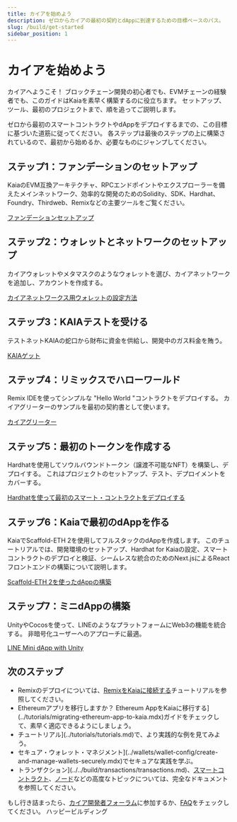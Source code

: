 ```yaml
---
title: カイアを始めよう
description: ゼロからカイアの最初の契約とdAppに到達するための目標ベースのパス。
slug: /build/get-started
sidebar_position: 1
---
```



# カイアを始めよう

カイアへようこそ！ ブロックチェーン開発の初心者でも、EVMチェーンの経験者でも、このガイドはKaiaを素早く構築するのに役立ちます。 セットアップ、ツール、最初のプロジェクトまで、順を追ってご説明します。

ゼロから最初のスマートコントラクトやdAppをデプロイするまでの、この目標に基づいた道筋に従ってください。 各ステップは最後のステップの上に構築されているので、最初から始めるか、必要なものにジャンプしてください。

<GetStartedCards />

<h2 id="step-1-foundation-setup">ステップ1：ファンデーションのセットアップ</h2>

KaiaのEVM互換アーキテクチャ、RPCエンドポイントやエクスプローラーを備えたメインネットワーク、効率的な開発のためのSolidity、SDK、Hardhat、Foundry、Thirdweb、Remixなどの主要ツールをご覧ください。

[ファンデーションセットアップ](../get-started/foundation-setup.md)

<h2 id="step-2-set-up-wallet--network">ステップ2：ウォレットとネットワークのセットアップ</h2>

カイアウォレットやメタマスクのようなウォレットを選び、カイアネットワークを追加し、アカウントを作成する。

[カイアネットワークス用ウォレットの設定方法](../wallets/wallet-config/configure-wallet-for-kaia-networks.mdx)

<h2 id="step-3-get-test-kaia">ステップ3：KAIAテストを受ける</h2>

テストネットKAIAの蛇口から財布に資金を供給し、開発中のガス料金を賄う。

[KAIAゲット](../get-started/getting-kaia.md)

<h2 id="step-4-hello-world-with-remix">ステップ4：リミックスでハローワールド</h2>

Remix IDEを使ってシンプルな "Hello World "コントラクトをデプロイする。 カイアグリーターのサンプルを最初の契約書として使います。

[カイアグリーター](../get-started/kaiagreeter.mdx)

<h2 id="step-5-create-your-first-token">ステップ5：最初のトークンを作成する</h2>

Hardhatを使用してソウルバウンドトークン（譲渡不可能なNFT）を構築し、デプロイする。 これはプロジェクトのセットアップ、テスト、デプロイメントをカバーする。

[Hardhatを使って最初のスマート・コントラクトをデプロイする](../get-started/hardhat.md)

<h2 id="step-6-build-your-first-dapp-on-kaia">ステップ6：Kaiaで最初のdAppを作る</h2>

KaiaでScaffold-ETH 2を使用してフルスタックのdAppを作成します。 このチュートリアルでは、開発環境のセットアップ、Hardhat for Kaiaの設定、スマートコントラクトのデプロイと検証、シームレスな統合のためのNext.jsによるReactフロントエンドの構築について説明します。

[Scaffold-ETH 2を使ったdAppの構築](../get-started/scaffold-eth.mdx)

<h2 id="step-7-build-a-mini-dapp">ステップ7：ミニdAppの構築</h2>

UnityやCocosを使って、LINEのようなプラットフォームにWeb3の機能を統合する。 非暗号化ユーザーへのアプローチに最適。

[LINE Mini dApp with Unity](../../minidapps/minidapps.md)

<h2 id="next-steps">次のステップ</h2>

* Remixのデプロイについては、[RemixをKaiaに接続する](../tutorials/connecting-remix.md)チュートリアルを参照してください。
* Ethereumアプリを移行しますか？ Ethereum AppをKaiaに移行する](../tutorials/migrating-ethereum-app-to-kaia.mdx)ガイドをチェックして、素早く適応できるようにしましょう。
* チュートリアル](../tutorials/tutorials.md)で、より実践的な例を見てみよう。
* セキュア・ウォレット・マネジメント](../wallets/wallet-config/create-and-manage-wallets-securely.mdx)でセキュアな実践を学ぶ。
* トランザクション](../../build/transactions/transactions.md)、[スマートコントラクト](../smart-contracts/smart-contracts.md)、[ノード](../../nodes/nodes.md)などの高度なトピックについては、完全なドキュメントを参照してください。

もし行き詰まったら、[カイア開発者フォーラム](https://devforum.kaia.io/)に参加するか、[FAQ](../../misc/faq.md)をチェックしてください。 ハッピービルディング
